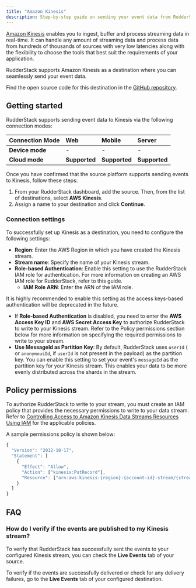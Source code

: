 ```yaml
---
title: "Amazon Kinesis"
description: Step-by-step guide on sending your event data from RudderStack to Amazon Kinesis.
---
```


[Amazon Kinesis](https://aws.amazon.com/kinesis/) enables you to ingest, buffer and process streaming data in real-time. It can handle any amount of streaming data and process data from hundreds of thousands of sources with very low latencies along with the flexibility to choose the tools that best suit the requirements of your application.

RudderStack supports Amazon Kinesis as a destination where you can seamlessly send your event data.

<div class="infoBlock">
Find the open source code for this destination in the <a href="https://github.com/rudderlabs/rudder-transformer/tree/master/v0/destinations/kinesis">GitHub repository</a>.
</div>

## Getting started

RudderStack supports sending event data to Kinesis via the following <Link to="/rudderstack-cloud/rudderstack-connection-modes/">connection modes</Link>:

| **Connection Mode** | **Web**       | **Mobile**    | **Server**    |
| :------------------ | :------------ | :------------ | :------------ |
| **Device mode**     | -             | -             | -             |
| **Cloud mode**      | **Supported** | **Supported** | **Supported** |

Once you have confirmed that the source platform supports sending events to Kinesis, follow these steps:

1. From your RudderStack dashboard, add the source. Then, from the list of destinations, select **AWS Kinesis**.
2. Assign a name to your destination and click **Continue**.

### Connection settings

To successfully set up Kinesis as a destination, you need to configure the following settings:

- **Region**: Enter the AWS Region in which you have created the Kinesis stream.
- **Stream name**: Specify the name of your Kinesis stream.
- **Role-based Authentication**: Enable this setting to use the RudderStack IAM role for authentication. For more information on creating an AWS IAM role for RudderStack, refer to <Link to="/destinations/aws-iam-role-for-rudderstack/#creating-a-rudderstack-iam-role">this guide</Link>.
  - **IAM Role ARN**: Enter the ARN of the IAM role.

<div class="warningBlock">
It is highly recommended to enable this setting as the access keys-based authentication will be deprecated in the future.
</div>

- If **Role-based Authentication** is disabled, you need to enter the **AWS Access Key ID** and **AWS Secret Access Key** to authorize RudderStack to write to your Kinesis stream. Refer to the <Link to="#policy-permissions">Policy permissions</Link> section below for more information on specifying the required permissions to write to your stream.
- **Use MessageId as Partition Key**: By default, RudderStack uses `userId` ( or `anonymousId`, if `userId` is not present in the payload) as the partition key. You can enable this setting to set your event's `messageId` as the partition key for your Kinesis stream. This enables your data to be more evenly distributed across the shards in the stream.

## Policy permissions

To authorize RudderStack to write to your stream, you must create an IAM policy that provides the necessary permissions to write to your data stream. Refer to [Controlling Access to Amazon Kinesis Data Streams Resources Using IAM](https://docs.aws.amazon.com/streams/latest/dev/controlling-access.html) for the applicable policies. 

A sample permissions policy is shown below:

```javascript
{
  "Version": "2012-10-17",
  "Statement": [
    {
      "Effect": "Allow",
      "Action": ["kinesis:PutRecord"],
      "Resource": ["arn:aws:kinesis:{region}:{account-id}:stream/{stream-name}"]
    }
  ]
}
```

## FAQ

### How do I verify if the events are published to my Kinesis stream?

To verify that RudderStack has successfully sent the events to your configured Kinesis stream, you can check the **Live Events** tab of your source.

To verify if the events are successfully delivered or check for any delivery failures, go to the **Live Events** tab of your configured destination.